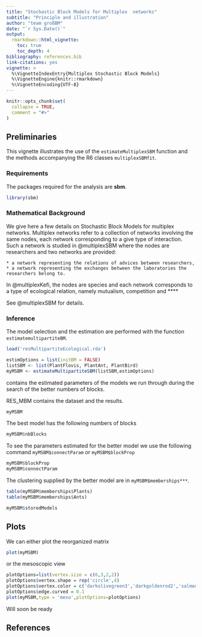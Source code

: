 ```yaml
---
title: "Stochastic Block Models for Multiplex  networks"
subtitle: "Principle and illustration"
author: "team großBM"
date: "`r Sys.Date()`"
output:
  rmarkdown::html_vignette:
    toc: true
    toc_depth: 4
bibliography: references.bib
link-citations: yes
vignette: >
  %\VignetteIndexEntry{Multiplex Stochastic Block Models}
  %\VignetteEngine{knitr::rmarkdown} 
  %\VignetteEncoding{UTF-8}
---
```


```r
knitr::opts_chunk$set(
  collapse = TRUE,
  comment = "#>"
)
```

## Preliminaries

This vignette illustrates the use of the `estimateMultiplexSBM` function and the methods accompanying the R6 classes `multiplexSBMfit`.

### Requirements

The packages required for the analysis are **sbm**. 

```r
library(sbm)
```



### Mathematical Background

We give here a few details on Stochastic Block Models for multiplex networks. 
Multiplex networks refer to a collection of networks involving the same nodes, each network corresponding to a give type of interaction. 
Such a network is studied in  @multiplexSBM where the nodes are researchers and two networks are provided: 
    
    * a network representing the relations of advices between researchers,
    * a network representing the exchanges between the laboratories the researchers belong to. 

In @multiplexKefi, the nodes are species and each network corresponds to a type of ecological relation, namely mutualism, competition and **** 


See @multiplexSBM for details.

### Inference 

The model selection and the estimation are performed with the function `estimatemultipartiteBM`.

```r
load('resMultipartiteEcological.rda')
``` 

```r
estimOptions = list(initBM = FALSE)
listSBM <- list(PlantFlovis, PlantAnt, PlantBird)
myMSBM <- estimateMultipartiteSBM(listSBM,estimOptions)
``` 


\code{myMSBM} contains the estimated parameters of the models we run through during the search of the better numbers of blocks. 

RES_MBM contains the dataset and the results.  
```r
myMSBM
``` 


The best model has the following numbers of blocks
```r
myMSBM$nbBlocks
```


To see the parameters estimated for the better model we use the following command `myMSBM$connectParam` or `myMSBM$blockProp`
```r
myMSBM$blockProp
myMSBM$connectParam
```


The clustering  supplied by the better model  are in `myMSBM$memberships***`.

```r
table(myMSBM$memberships$Plants)
table(myMSBM$memberships$Ants)      
``` 

```r
myMSBM$storedModels
``` 

## Plots 
We can either plot the reorganized matrix
```r
plot(myMSBM) 
``` 

or the mesoscopic view
```r
plotOptions=list(vertex.size = c(6,3,2,2))
plotOptions$vertex.shape = rep('circle',4)
plotOptions$vertex.color = c('darkolivegreen3','darkgoldenrod2','salmon2','cadetblue2')
plotOptions$edge.curved = 0.1
plot(myMSBM,type = 'meso',plotOptions=plotOptions)
```

Will soon be ready

## References

